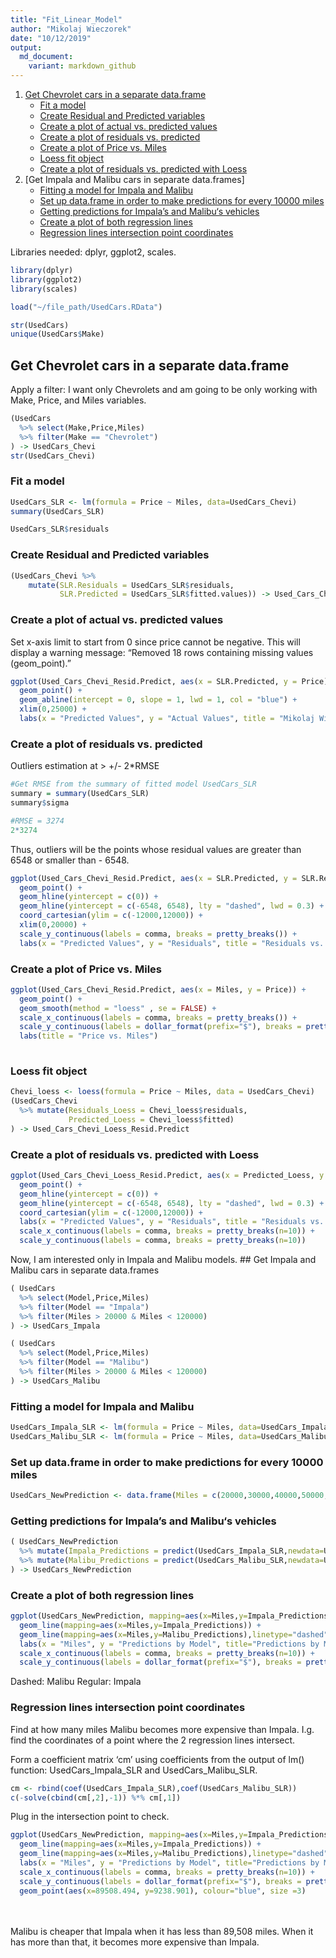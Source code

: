 ```yaml
---
title: "Fit_Linear_Model"
author: "Mikolaj Wieczorek"
date: "10/12/2019"
output:
  md_document:
    variant: markdown_github
---
```


1. [Get Chevrolet cars in a separate data.frame]
    + [Fit a model]
    + [Create Residual and Predicted variables]
    + [Create a plot of actual vs. predicted values]
    + [Create a plot of residuals vs. predicted]
    + [Create a plot of Price vs. Miles]
    + [Loess fit object]
    + [Create a plot of residuals vs. predicted with Loess]

2. [Get Impala and Malibu cars in separate data.frames]
    + [Fitting a model for Impala and Malibu]
    + [Set up data.frame in order to make predictions for every 10000 miles]
    + [Getting predictions for Impala’s and Malibu‘s vehicles]
    + [Create a plot of both regression lines]
    + [Regression lines intersection point coordinates]

Libraries needed: dplyr, ggplot2, scales.

```r
library(dplyr)
library(ggplot2)
library(scales)
```

```r
load("~/file_path/UsedCars.RData")
```

```r
str(UsedCars)
unique(UsedCars$Make)
```
## Get Chevrolet cars in a separate data.frame
Apply a filter: I want only Chevrolets and am going to be only working with Make, Price, and Miles variables.
```r
(UsedCars
  %>% select(Make,Price,Miles)
  %>% filter(Make == "Chevrolet")
) -> UsedCars_Chevi
str(UsedCars_Chevi)
```

### Fit a model
```r
UsedCars_SLR <- lm(formula = Price ~ Miles, data=UsedCars_Chevi)
summary(UsedCars_SLR)
```

```r
UsedCars_SLR$residuals
```

### Create Residual and Predicted variables
```r
(UsedCars_Chevi %>% 
    mutate(SLR.Residuals = UsedCars_SLR$residuals,
           SLR.Predicted = UsedCars_SLR$fitted.values)) -> Used_Cars_Chevi_Resid.Predict
```

### Create a plot of actual vs. predicted values
Set x-axis limit to start from 0 since price cannot be negative. This will display a warning message: "Removed 18 rows containing missing values (geom_point)."
```r
ggplot(Used_Cars_Chevi_Resid.Predict, aes(x = SLR.Predicted, y = Price)) +
  geom_point() +
  geom_abline(intercept = 0, slope = 1, lwd = 1, col = "blue") +
  xlim(0,25000) +
  labs(x = "Predicted Values", y = "Actual Values", title = "Mikolaj Wieczorek")
```

### Create a plot of residuals vs. predicted
Outliers estimation at > +/- 2*RMSE
```r
#Get RMSE from the summary of fitted model UsedCars_SLR
summary = summary(UsedCars_SLR)
summary$sigma
```
```r
#RMSE = 3274
2*3274
```
Thus, outliers will be the points whose residual values are greater than 6548 or smaller than - 6548.
```r
ggplot(Used_Cars_Chevi_Resid.Predict, aes(x = SLR.Predicted, y = SLR.Residuals)) +
  geom_point() +
  geom_hline(yintercept = c(0)) +
  geom_hline(yintercept = c(-6548, 6548), lty = "dashed", lwd = 0.3) +
  coord_cartesian(ylim = c(-12000,12000)) +
  xlim(0,20000) +
  scale_y_continuous(labels = comma, breaks = pretty_breaks()) +
  labs(x = "Predicted Values", y = "Residuals", title = "Residuals vs. Predicted")
```

### Create a plot of Price vs. Miles
```r
ggplot(Used_Cars_Chevi_Resid.Predict, aes(x = Miles, y = Price)) +
  geom_point() +
  geom_smooth(method = "loess" , se = FALSE) +
  scale_x_continuous(labels = comma, breaks = pretty_breaks()) +
  scale_y_continuous(labels = dollar_format(prefix="$"), breaks = pretty_breaks(n=10)) +
  labs(title = "Price vs. Miles")
  
```


### Loess fit object
```r
Chevi_loess <- loess(formula = Price ~ Miles, data = UsedCars_Chevi)
(UsedCars_Chevi
  %>% mutate(Residuals_Loess = Chevi_loess$residuals,
             Predicted_Loess = Chevi_loess$fitted)
) -> Used_Cars_Chevi_Loess_Resid.Predict

```

### Create a plot of residuals vs. predicted with Loess
```r
ggplot(Used_Cars_Chevi_Loess_Resid.Predict, aes(x = Predicted_Loess, y = Residuals_Loess)) +
  geom_point() +
  geom_hline(yintercept = c(0)) +
  geom_hline(yintercept = c(-6548, 6548), lty = "dashed", lwd = 0.3) +
  coord_cartesian(ylim = c(-12000,12000)) +
  labs(x = "Predicted Values", y = "Residuals", title = "Residuals vs. Predicted with Loess") +
  scale_x_continuous(labels = comma, breaks = pretty_breaks(n=10)) +
  scale_y_continuous(labels = comma, breaks = pretty_breaks(n=10))
```

Now, I am interested only in Impala and Malibu models.
## Get Impala and Malibu cars in separate data.frames
```r
( UsedCars
  %>% select(Model,Price,Miles)
  %>% filter(Model == "Impala")
  %>% filter(Miles > 20000 & Miles < 120000)
) -> UsedCars_Impala
```

```r
( UsedCars
  %>% select(Model,Price,Miles)
  %>% filter(Model == "Malibu")
  %>% filter(Miles > 20000 & Miles < 120000)
) -> UsedCars_Malibu

```

### Fitting a model for Impala and Malibu
```r
UsedCars_Impala_SLR <- lm(formula = Price ~ Miles, data=UsedCars_Impala)
UsedCars_Malibu_SLR <- lm(formula = Price ~ Miles, data=UsedCars_Malibu)
```


### Set up data.frame in order to make predictions for every 10000 miles
```r
UsedCars_NewPrediction <- data.frame(Miles = c(20000,30000,40000,50000,60000,70000,80000,90000,100000,110000,120000))
```


### Getting predictions for Impala’s and Malibu‘s vehicles
```r
( UsedCars_NewPrediction
  %>% mutate(Impala_Predictions = predict(UsedCars_Impala_SLR,newdata=UsedCars_NewPrediction) )
  %>% mutate(Malibu_Predictions = predict(UsedCars_Malibu_SLR,newdata=UsedCars_NewPrediction) )
) -> UsedCars_NewPrediction
```


### Create a plot of both regression lines
```r
ggplot(UsedCars_NewPrediction, mapping=aes(x=Miles,y=Impala_Predictions)) +
  geom_line(mapping=aes(x=Miles,y=Impala_Predictions)) + 
  geom_line(mapping=aes(x=Miles,y=Malibu_Predictions),linetype="dashed")+ 
  labs(x = "Miles", y = "Predictions by Model", title="Predictions by Model vs. Miles") +
  scale_x_continuous(labels = comma, breaks = pretty_breaks(n=10)) +
  scale_y_continuous(labels = dollar_format(prefix="$"), breaks = pretty_breaks(n=10))
```
Dashed: Malibu
Regular: Impala

### Regression lines intersection point coordinates
Find at how many miles Malibu becomes more expensive than Impala. I.g. find the coordinates of a point where the 2 regression lines intersect.

Form a coefficient matrix 'cm' using coefficients from the output of lm() function: UsedCars_Impala_SLR and UsedCars_Malibu_SLR.
```r
cm <- rbind(coef(UsedCars_Impala_SLR),coef(UsedCars_Malibu_SLR)) 
c(-solve(cbind(cm[,2],-1)) %*% cm[,1])
```
Plug in the intersection point to check.
```r
ggplot(UsedCars_NewPrediction, mapping=aes(x=Miles,y=Impala_Predictions)) +
  geom_line(mapping=aes(x=Miles,y=Impala_Predictions)) + 
  geom_line(mapping=aes(x=Miles,y=Malibu_Predictions),linetype="dashed")+ 
  labs(x = "Miles", y = "Predictions by Model", title="Predictions by Model vs. Miles") +
  scale_x_continuous(labels = comma, breaks = pretty_breaks(n=10)) +
  scale_y_continuous(labels = dollar_format(prefix="$"), breaks = pretty_breaks(n=10)) +
  geom_point(aes(x=89508.494, y=9238.901), colour="blue", size =3) 
```
<br></br>
Malibu is cheaper that Impala when it has less than 89,508 miles. When it has more than that, it becomes more expensive than Impala.




